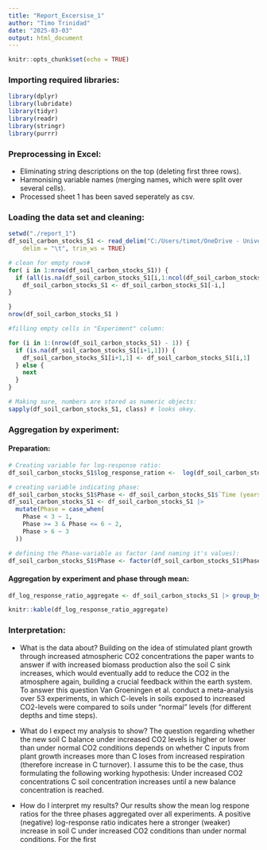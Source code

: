 ```yaml
---
title: "Report_Excersise_1"
author: "Timo Trinidad"
date: "2025-03-03"
output: html_document
---
```


```r
knitr::opts_chunk$set(echo = TRUE)
```

### Importing required libraries: 
```r
library(dplyr)
library(lubridate)
library(tidyr)
library(readr)
library(stringr)
library(purrr)
```

### Preprocessing in Excel: 
  - Eliminating string descriptions on the top (deleting first three rows).
  - Harmonising variable names (merging names, which were split over several cells).
  - Processed sheet 1 has been saved seperately as csv.
  
### Loading the data set and cleaning: 

```r
setwd("./report_1")
df_soil_carbon_stocks_S1 <- read_delim("C:/Users/timot/OneDrive - Universitaet Bern/Studium/Geographie/2. Aufbaustudium/AGDS I/agds_report_Trinidad_Timo/Report_1/Data/soil_carbon_stocks_S1.csv", 
    delim = "\t", trim_ws = TRUE)

# clean for empty rows#
for( i in 1:nrow(df_soil_carbon_stocks_S1)) {
  if (all(is.na(df_soil_carbon_stocks_S1[i,1:ncol(df_soil_carbon_stocks_S1)]))) {
    df_soil_carbon_stocks_S1 <- df_soil_carbon_stocks_S1[-i,]
}

}
nrow(df_soil_carbon_stocks_S1 )

#filling empty cells in "Experiment" column: 

for (i in 1:(nrow(df_soil_carbon_stocks_S1) - 1)) {
  if (is.na(df_soil_carbon_stocks_S1[i+1,1])) {
    df_soil_carbon_stocks_S1[i+1,1] <- df_soil_carbon_stocks_S1[i,1]
  } else {
    next
  }
}

# Making sure, numbers are stored as numeric objects: 
sapply(df_soil_carbon_stocks_S1, class) # looks okey.

```


### Aggregation by experiment: 

#### Preparation: 
```r
# Creating variable for log-response ratio:
df_soil_carbon_stocks_S1$log_response_ration <-  log(df_soil_carbon_stocks_S1$`g C m-2 mean increased CO2`/ df_soil_carbon_stocks_S1$`g C m-2 mean ambient CO2`)

# creating variable indicating phase: 
df_soil_carbon_stocks_S1$Phase <- df_soil_carbon_stocks_S1$`Time (years)`
df_soil_carbon_stocks_S1 <- df_soil_carbon_stocks_S1 |> 
  mutate(Phase = case_when(
    Phase < 3 ~ 1,
    Phase >= 3 & Phase <= 6 ~ 2,
    Phase > 6 ~ 3
  ))

# defining the Phase-variable as factor (and naming it's values):
df_soil_carbon_stocks_S1$Phase <- factor(df_soil_carbon_stocks_S1$Phase, labels = c("early", "mid", "late"))

```

#### Aggregation by experiment and phase through mean: 

```r
df_log_response_ratio_aggregate <- df_soil_carbon_stocks_S1 |> group_by(Phase) |> summarise(log_response_ration = mean(log_response_ration))
```

```r
knitr::kable(df_log_response_ratio_aggregate)

```

### Interpretation: 

- What is the data about?
Building on the idea of stimulated plant growth through increased atmospheric CO2 concentrations the paper wants to answer if with increased biomass production also the soil C sink increases, which would eventually add to reduce the CO2 in the atmosphere again, building a crucial feedback within the earth system. To answer this question Van Groeningen et al. conduct a meta-analysis over 53 experiments, in which C-levels in soils exposed to increased CO2-levels were compared to soils under "normal" levels (for different depths and time steps).

- What do I expect my analysis to show?
The question regarding whether the new soil C balance under increased CO2 levels is higher or lower than under normal CO2 conditions depends on whether C inputs from plant growth increases more than C loses from increased respiration (therefore increase in C turnover). I assume this to be the case, thus formulating the following working hypothesis: 
Under increased CO2 concentrations C soil concentration increases until a new balance concentration is reached. 

- How do I interpret my results?
Our results show the mean log respone ratios for the three phases aggregated over all experiments. A positive (negative) log-response ratio indicates here a stronger (weaker) increase in soil C under increased CO2 conditions than under normal conditions. For the first 